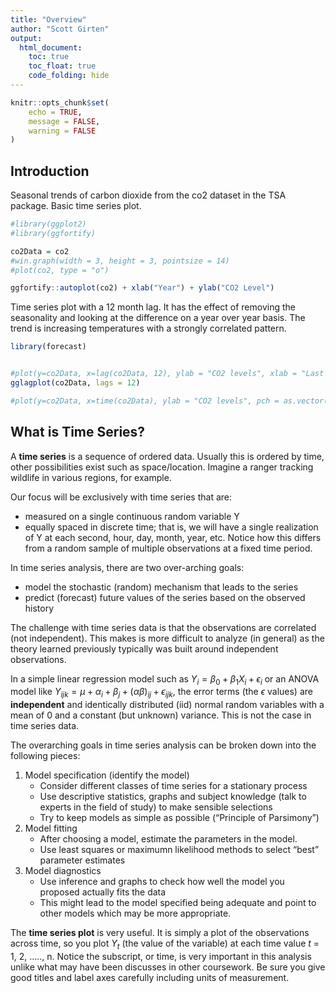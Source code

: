```yaml
---
title: "Overview"
author: "Scott Girten"
output: 
  html_document:
    toc: true
    toc_float: true
    code_folding: hide
---
```


```r
knitr::opts_chunk$set(
	echo = TRUE,
	message = FALSE,
	warning = FALSE
)
```

## Introduction

Seasonal trends of carbon dioxide from the co2 dataset in the TSA package.  Basic time series plot.

```r
#library(ggplot2)
#library(ggfortify)

co2Data = co2
#win.graph(width = 3, height = 3, pointsize = 14)
#plot(co2, type = "o")

ggfortify::autoplot(co2) + xlab("Year") + ylab("CO2 Level")

```


Time series plot with a 12 month lag.  It has the effect of removing the seasonality and looking at the difference on a year over year basis.  The trend is increasing temperatures with a strongly correlated pattern.

```r
library(forecast)


#plot(y=co2Data, x=lag(co2Data, 12), ylab = "CO2 levels", xlab = "Last Year")
gglagplot(co2Data, lags = 12)

```



```r

#plot(y=co2Data, x=time(co2Data), ylab = "CO2 levels", pch = as.vector(season(co2Data)))

```



## What is Time Series?

A **time series** is a sequence of ordered data. Usually this is ordered by time, other possibilities exist such as space/location.  Imagine a ranger tracking wildlife in various regions, for example.  

Our focus will be exclusively with time series that are:

  * measured on a single continuous random variable Y
  * equally spaced in discrete time; that is, we will have a single realization of Y at
each second, hour, day, month, year, etc. Notice how this differs from a random sample of multiple observations at a fixed time period.  


In time series analysis, there are two over-arching goals:  

  *	model the stochastic (random) mechanism that leads to the series  
  *	predict (forecast) future values of the series based on the observed history   
  
The challenge with time series data is that the observations are correlated (not independent).   This makes is more difficult to analyze (in general) as the theory learned previously typically was built around independent observations.  

In a simple linear regression model such as $Y_i = \beta_0 + \beta_1X_i + \epsilon_i$ or an ANOVA model like $Y_{ijk} = \mu +\alpha_i + \beta_j + (\alpha\beta)_{ij} + \epsilon_{ijk}$, the error terms (the $\epsilon$ values) are **independent** and identically distributed (iid) normal random variables with a mean of 0 and a constant (but unknown) variance.  This is not the case in time series data.

The overarching goals in time series analysis can be broken down into the following pieces:

1. Model specification (identify the model)
    + Consider different classes of time series for a stationary process
    + Use descriptive statistics, graphs and subject knowledge (talk to experts in the field of study) to make sensible selections
    + Try to keep models as simple as possible ("Principle of Parsimony")
  
2. Model fitting
    + After choosing a model, estimate the parameters in the model.
    + Use least squares or maximumn likelihood methods to select "best" parameter estimates 
  
3. Model diagnostics
    + Use inference and graphs to check how well the model you proposed actually fits the data
    + This might lead to the model specified being adequate and point to other models which may be more appropriate.
  
The **time series plot** is very useful.  It is simply a plot of the observations across time, so you plot $Y_t$ (the value of the variable) at each time value *t* = 1, 2, ....., n.  Notice the subscript, or time, is very important in this analysis unlike what may have been discusses in other coursework.  Be sure you give good titles and label axes carefully including units of measurement.
